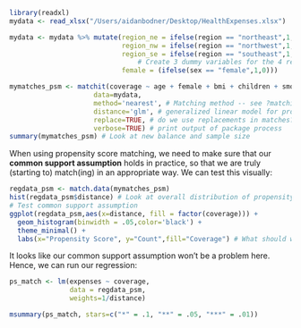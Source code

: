 ```r
library(readxl)
mydata <- read_xlsx("/Users/aidanbodner/Desktop/HealthExpenses.xlsx")
```


```r
mydata <- mydata %>% mutate(region_ne = ifelse(region == "northeast",1,0),
                            region_nw = ifelse(region == "northwest",1,0),
                            region_se = ifelse(region == "southeast",1,0), 
                                # Create 3 dummy variables for the 4 regions
                            female = (ifelse(sex == "female",1,0)))   

mymatches_psm <- matchit(coverage ~ age + female + bmi + children + smoker + region_ne + region_nw + region_se, # Matching regression
                     data=mydata,
                     method='nearest', # Matching method -- see ?matchit
                     distance='glm', # generalized linear model for propensity
                     replace=TRUE, # do we use replacements in matches?
                     verbose=TRUE) # print output of package process
summary(mymatches_psm) # Look at new balance and sample size

```

When using propensity score matching, we need to make sure that our **common support assumption** holds in practice, so that we are truly (starting to) match(ing) in an appropriate way. We can test this visually: 

```r
regdata_psm <- match.data(mymatches_psm)
hist(regdata_psm$distance) # Look at overall distribution of propensity scores
# Test common support assumption 
ggplot(regdata_psm,aes(x=distance, fill = factor(coverage))) + 
  geom_histogram(binwidth = .05,color='black') + 
  theme_minimal() + 
  labs(x="Propensity Score", y="Count",fill="Coverage") # What should we be looking for here? 

```
It looks like our common support assumption won't be a problem here. Hence, we can run our regression: 
```r
ps_match <- lm(expenses ~ coverage,
               data = regdata_psm,
               weights=1/distance) 

msummary(ps_match, stars=c("*" = .1, "**" = .05, "***" = .01))
```